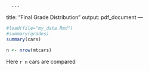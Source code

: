       ---
title: "Final Grade Distribution"
output: pdf_document
---
```r
#load(file="my_data.Rmd")
#summary(grades)
summary(cars)
```


  ```r
n <- nrow(mtcars)
```
Here `r n` cars are compared
